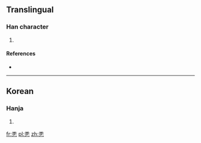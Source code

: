 ==Translingual==

===Han character===
{{Han char|rn=5|rad=乙|as=06|sn=7|four=|canj=火木弓 (FDN)}}

# {{defn|Han|sort=乙06}}

====References====
* {{Han ref|kx=0084.161|dkj=|dj=|hdz=|uh=3418|ud=13336|bh=|bd=}}

----

==Korean==

===Hanja===
{{ko-hanja|hangeul=쌀|rv=ssal|mr=ssal|y=ssal}}

# {{defn|lang=ko|sort=乙06}}

[[fr:㐘]]
[[pl:㐘]]
[[zh:㐘]]